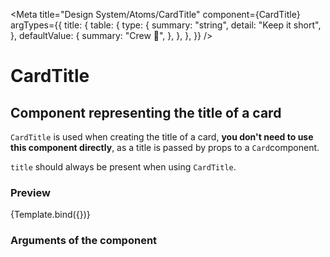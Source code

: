 
<Meta
  title="Design System/Atoms/CardTitle"
  component={CardTitle}
  argTypes={{
    title: {
      table: {
        type: {
          summary: "string",
          detail: "Keep it short",
        },
        defaultValue: {
          summary: "Crew 🎉",
        },
      },
    },
  }}
/>

# CardTitle

## Component representing the title of a card

`CardTitle` is used when creating the title of a card, **you don't need to use this component directly**, as a title is passed by props to a `Card`component.

`title` should always be present when using `CardTitle`.


### Preview

<Canvas>
  <Story
    name="CardTitle"
    args={{
      title: "crew 🎉",
    }}
  >
    {Template.bind({})}
  </Story>
</Canvas>

### Arguments of the component

<ArgsTable story="CardTitle" />
